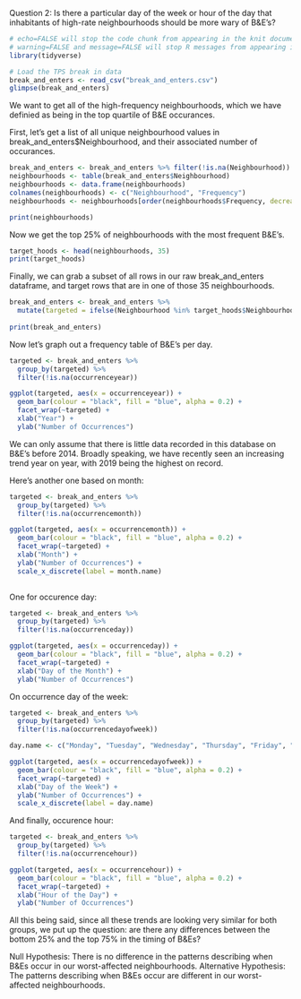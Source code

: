 Question 2: Is there a particular day of the week or hour of the day that inhabitants of high-rate neighbourhoods should be more wary of B&E’s? 

```{r, echo=FALSE, message=FALSE, warning=FALSE}
# echo=FALSE will stop the code chunk from appearing in the knit document
# warning=FALSE and message=FALSE will stop R messages from appearing in the knit document
library(tidyverse)
```


```{r, echo=FALSE, message=FALSE, warning=FALSE}
# Load the TPS break in data
break_and_enters <- read_csv("break_and_enters.csv")
glimpse(break_and_enters)
```

We want to get all of the high-frequency neighbourhoods, which we have definied as being in the top quartile of B&E occurances.

First, let's get a list of all unique neighbourhood values in break_and_enters$Neighbourhood, and their associated number of occurances.

```{r}
break_and_enters <- break_and_enters %>% filter(!is.na(Neighbourhood))
neighbourhoods <- table(break_and_enters$Neighbourhood)
neighbourhoods <- data.frame(neighbourhoods) 
colnames(neighbourhoods) <- c("Neighbourhood", "Frequency")
neighbourhoods <- neighbourhoods[order(neighbourhoods$Frequency, decreasing = TRUE),]  

print(neighbourhoods)
```

Now we get the top 25% of neighbourhoods with the most frequent B&E's.
```{r}
target_hoods <- head(neighbourhoods, 35)
print(target_hoods)
```

Finally, we can grab a subset of all rows in our raw break_and_enters dataframe, and target rows that are in one of those 35 neighbourhoods.

```{r}
break_and_enters <- break_and_enters %>% 
  mutate(targeted = ifelse(Neighbourhood %in% target_hoods$Neighbourhood, "Bottom 25%", "Top 75%"))
  
print(break_and_enters)

```

Now let's graph out a frequency table of B&E's per day.
```{r}
targeted <- break_and_enters %>% 
  group_by(targeted) %>% 
  filter(!is.na(occurrenceyear))

ggplot(targeted, aes(x = occurrenceyear)) +
  geom_bar(colour = "black", fill = "blue", alpha = 0.2) +
  facet_wrap(~targeted) +
  xlab("Year") +
  ylab("Number of Occurrences")
```
We can only assume that there is little data recorded in this database on B&E's before 2014. Broadly speaking, we have recently seen an increasing trend year on year, with 2019 being the highest on record.

Here's another one based on month:
```{r}
targeted <- break_and_enters %>% 
  group_by(targeted) %>% 
  filter(!is.na(occurrencemonth))

ggplot(targeted, aes(x = occurrencemonth)) +
  geom_bar(colour = "black", fill = "blue", alpha = 0.2) +
  facet_wrap(~targeted) +
  xlab("Month") +
  ylab("Number of Occurrences") +
  scale_x_discrete(label = month.name)
  
```

One for occurence day:
```{r}
targeted <- break_and_enters %>% 
  group_by(targeted) %>% 
  filter(!is.na(occurrenceday))

ggplot(targeted, aes(x = occurrenceday)) +
  geom_bar(colour = "black", fill = "blue", alpha = 0.2) +
  facet_wrap(~targeted) +
  xlab("Day of the Month") +
  ylab("Number of Occurrences")
```

On occurrence day of the week:
```{r}
targeted <- break_and_enters %>% 
  group_by(targeted) %>% 
  filter(!is.na(occurrencedayofweek))

day.name <- c("Monday", "Tuesday", "Wednesday", "Thursday", "Friday", "Saturday", "Sunday")

ggplot(targeted, aes(x = occurrencedayofweek)) +
  geom_bar(colour = "black", fill = "blue", alpha = 0.2) +
  facet_wrap(~targeted) +
  xlab("Day of the Week") +
  ylab("Number of Occurrences") +
  scale_x_discrete(label = day.name)
```

And finally, occurence hour:
```{r}
targeted <- break_and_enters %>% 
  group_by(targeted) %>% 
  filter(!is.na(occurrencehour))

ggplot(targeted, aes(x = occurrencehour)) +
  geom_bar(colour = "black", fill = "blue", alpha = 0.2) +
  facet_wrap(~targeted) +
  xlab("Hour of the Day") +
  ylab("Number of Occurrences")
```

All this being said, since all these trends are looking very similar for both groups, we put up the question: are there any differences between the bottom 25% and the top 75% in the timing of B&Es?

Null Hypothesis: There is no difference in the patterns describing when B&Es occur in our worst-affected neighbourhoods.
Alternative Hypothesis: The patterns describing when B&Es occur are different in our worst-affected neighbourhoods.







